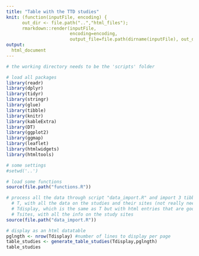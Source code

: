 ```yaml
---
title: "Table with the TTD studies"
knit: (function(inputFile, encoding) { 
      out_dir <- file.path("..","html_files");
      rmarkdown::render(inputFile,
                        encoding=encoding, 
                        output_file=file.path(dirname(inputFile), out_dir, "table_studies.html")) })
output: 
  html_document
---
```


```r

# the working directory needs to be the 'scripts' folder

# load all packages 
library(readr)
library(dplyr)
library(tidyr)
library(stringr)
library(glue)
library(tibble)
library(knitr)
library(kableExtra)
library(DT)
library(ggplot2)
library(ggmap)
library(leaflet)
library(htmlwidgets)
library(htmltools)

# some settings
#setwd('..')

# load some functions
source(file.path("functions.R"))

# process all the data through script "data_import.R" and import 3 tibbles:
  # T, with all the data on the studies and their sites (not really needed)
  # Tdisplay, which is the same as T but with html entries that are good for html display
  # Tsites, with all the info on the study sites
source(file.path("data_import.R"))
```


```r
# display as an html datatable
pglngth <- nrow(Tdisplay) #number of lines to display per page
table_studies <- generate_table_studies(Tdisplay,pglngth)
table_studies
```
